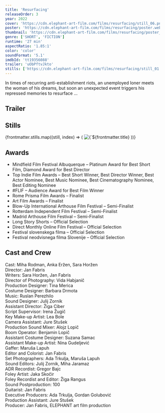 ```yaml
---
title: 'Resurfacing'
releaseOrder: 3
year: 2022
cover: 'https://cdn.elephant-art-film.com/films/resurfacing/still_06.png'
poster: 'https://cdn.elephant-art-film.com/films/resurfacing/poster.webp'
thumbnail: 'https://cdn.elephant-art-film.com/films/resurfacing/poster_thumb.webp'
genre: ['SHORT', 'FICTION']
runtime: '27 min'
aspectRatio: '1.85:1'
color: 'color'
soundFormat: '5.1'
imdbId: 'tt19356088'
trailer: 'uObPftvJkto'
stills: ['https://cdn.elephant-art-film.com/films/resurfacing/still_01.png', 'https://cdn.elephant-art-film.com/films/resurfacing/still_02.png', 'https://cdn.elephant-art-film.com/films/resurfacing/still_03.png', 'https://cdn.elephant-art-film.com/films/resurfacing/still_04.png', 'https://cdn.elephant-art-film.com/films/resurfacing/still_05.png', 'https://cdn.elephant-art-film.com/films/resurfacing/still_06.png', 'https://cdn.elephant-art-film.com/films/resurfacing/still_07.png', 'https://cdn.elephant-art-film.com/films/resurfacing/still_08.png', 'https://cdn.elephant-art-film.com/films/resurfacing/still_09.png', 'https://cdn.elephant-art-film.com/films/resurfacing/still_10.png', 'https://cdn.elephant-art-film.com/films/resurfacing/still_11.png']
---
```



In times of recurring anti-establishment riots, an unemployed loner meets the woman of his dreams, but soon an unexpected event triggers his repressed memories to resurface …

## Trailer

<YouTube id={frontmatter.trailer} class="md:mx-24 xl:mx-12 my-6" />

## Stills

<div class="grid grid-cols-1 sm:grid-cols-2 lg:grid-cols-3 gap-2">
    {frontmatter.stills.map((still, index) => (
        <img src={still} alt={`${frontmatter.title} - Still ${index}`} class="!my-0" />
    ))}
</div>

## Awards

- Mindfield Film Festival Albuquerque – Platinum Award for Best Short Film, Diamond Award for Best Director
- Top Indie Film Awards – Best Short Winner, Best Director Winner, Best Actor Nominee, Best Music Nominee, Best Cinematography Nominee, Best Editing Nominee
- #FLIF – Audience Award for Best Film Winner
- Rome Prisma Film Awards – Finalist
- Art Film Awards – Finalist
- Blow-Up International Arthouse Film Festival – Semi-Finalist
- Rotterdam Independent Film Festival – Semi-Finalist
- Madrid Arthouse Film Festival – Semi-Finalist
- Long Story Shorts – Official Selection
- Direct Monthly Online Film Festival – Official Selection
- Festival slovenskega filma – Official Selection
- Festival neodvisnega filma Slovenije – Official Selection

## Cast and Crew

<span class="font-light">Cast:</span> <span class="font-medium">Miha Rodman, Anka Eržen, Sara Horžen</span>  
<span class="font-light">Director:</span> <span class="font-medium">Jan Fabris</span>  
<span class="font-light">Writers:</span> <span class="font-medium">Sara Horžen, Jan Fabris</span>  
<span class="font-light">Director of Photography:</span> <span class="font-medium">Vida Habjanič</span>  
<span class="font-light">Production Designer:</span> <span class="font-medium">Tina Merica</span>  
<span class="font-light">Costume Designer:</span> <span class="font-medium">Barbara Drmota</span>  
<span class="font-light">Music:</span> <span class="font-medium">Ruslan Perezhilo</span>  
<span class="font-light">Sound Designer:</span> <span class="font-medium">Julij Zornik</span>  
<span class="font-light">Assistant Director:</span> <span class="font-medium">Žiga Ciber</span>  
<span class="font-light">Script Supervisor:</span> <span class="font-medium">Irena Žugič</span>  
<span class="font-light">Key Make-up Artist:</span> <span class="font-medium">Lea Bole</span>  
<span class="font-light">Camera Assistant:</span> <span class="font-medium">Jure Stušek</span>  
<span class="font-light">Production Sound Mixer:</span> <span class="font-medium">Alojz Lopič</span>  
<span class="font-light">Boom Operator:</span> <span class="font-medium">Benjamin Lopič</span>  
<span class="font-light">Assistant Costume Designer:</span> <span class="font-medium">Suzana Samac</span>  
<span class="font-light">Assistant Make-up Artist:</span> <span class="font-medium">Nina Gudeljević</span>  
<span class="font-light">Gaffer:</span> <span class="font-medium">Maruša Lapuh</span>  
<span class="font-light">Editor and Colorist:</span> <span class="font-medium">Jan Fabris</span>  
<span class="font-light">Set Photographers:</span> <span class="font-medium">Ada Trkulja, Maruša Lapuh</span>  
<span class="font-light">Sound Editors:</span> <span class="font-medium">Julij Zornik, Miha Jaramaz</span>  
<span class="font-light">ADR Recordist:</span> <span class="font-medium">Gregor Bajc</span>  
<span class="font-light">Foley Artist:</span> <span class="font-medium">Jaka Skočir</span>  
<span class="font-light">Foley Recordist and Editor:</span> <span class="font-medium">Žiga Rangus</span>  
<span class="font-light">Sound Postproduction:</span> <span class="font-medium">100</span>  
<span class="font-light">Guitarist:</span> <span class="font-medium">Jan Fabris</span>  
<span class="font-light">Executive Producers:</span> <span class="font-medium">Ada Trkulja, Gordan Golubović</span>  
<span class="font-light">Production Assistant:</span> <span class="font-medium">Jure Stušek</span>  
<span class="font-light">Producer:</span> <span class="font-medium">Jan Fabris, ELEPHANT art film production</span>  
